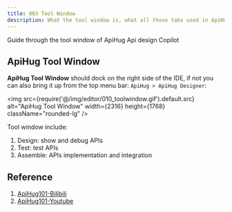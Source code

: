 ```yaml
---
title: 003 Tool Window
description: What the tool window is, what all those tabs used in ApiHug Api design Copilot.
---
```

Guide through the tool window of ApiHug Api design Copilot

## ApiHug Tool Window

**ApiHug Tool Window** should dock on the right side of the IDE, if not you can also bring it up from the top menu bar: `ApiHug > ApiHug Designer`:

<img src={require('@/img/editor/010_toolwindow.gif').default.src} alt="ApiHug Tool Window" width={2316} height={1768} className="rounded-lg" />

Tool window include:

1. Design: show and debug APIs
2. Test: test APIs
3. Assemble: APIs implementation and integration

## Reference

1. [ApiHug101-Bilibili](https://space.bilibili.com/666522636)
2. [ApiHug101-Youtube](https://youtube.com/@ApiHug?si=C1yw0poHA01zbmyj)
